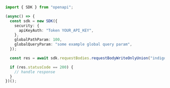 ```typescript showLineNumbers copy filename="Request Body Write Only Union usage example"
import { SDK } from "openapi";

(async() => {
  const sdk = new SDK({
    security: {
      apiKeyAuth: "Token YOUR_API_KEY",
    },
    globalPathParam: 100,
    globalQueryParam: "some example global query param",
  });

  const res = await sdk.requestBodies.requestBodyWriteOnlyUnion("indigo");

  if (res.statusCode == 200) {
    // handle response
  }
})();
```
